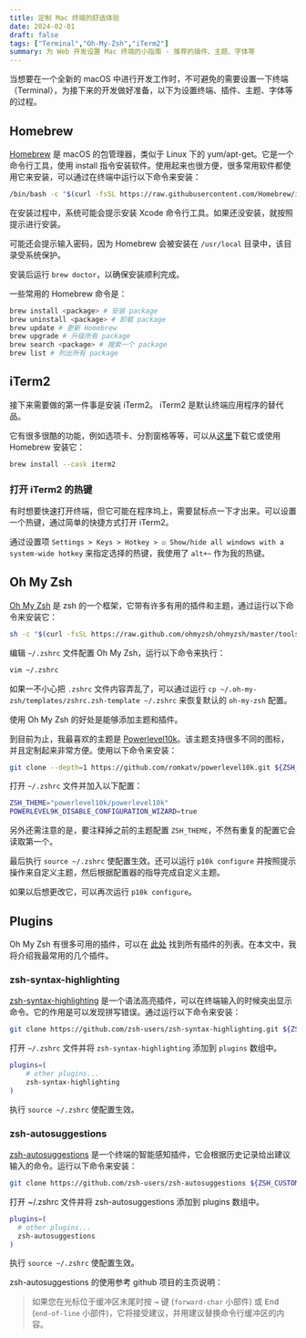```yaml
---
title: 定制 Mac 终端的舒适体验
date: 2024-02-01
draft: false
tags: ["Terminal","Oh-My-Zsh","iTerm2"]
summary: 为 Web 开发设置 Mac 终端的小指南 - 推荐的插件、主题、字体等
---
```


<TOCInline toc={props.toc} topDepth={2} asDisclosure />

当想要在一个全新的 macOS 中进行开发工作时，不可避免的需要设置一下终端（Terminal），为接下来的开发做好准备，以下为设置终端、插件、主题、字体等的过程。

## Homebrew

[Homebrew](https://docs.brew.sh) 是 macOS 的包管理器，类似于 Linux 下的 yum/apt-get。它是一个命令行工具，使用 install 指令安装软件。使用起来也很方便，很多常用软件都使用它来安装，可以通过在终端中运行以下命令来安装：

```bash
/bin/bash -c "$(curl -fsSL https://raw.githubusercontent.com/Homebrew/install/master/install.sh)"
```

在安装过程中，系统可能会提示安装 Xcode 命令行工具。如果还没安装，就按照提示进行安装。

可能还会提示输入密码，因为 Homebrew 会被安装在 `/usr/local` 目录中，该目录受系统保护。

安装后运行 `brew doctor`，以确保安装顺利完成。

一些常用的 Homebrew 命令是：

```bash
brew install <package> # 安装 package
brew uninstall <package> # 卸载 package
brew update # 更新 Homebrew
brew upgrade # 升级所有 package
brew search <package> # 搜索一个 package
brew list # 列出所有 package
```

## iTerm2

接下来需要做的第一件事是安装 iTerm2。 iTerm2 是默认终端应用程序的替代品。

它有很多很酷的功能，例如选项卡、分割窗格等等，可以从[这里](https://iterm2.com)下载它或使用 Homebrew 安装它：

```bash
brew install --cask iterm2
```

### 打开 iTerm2 的热键

有时想要快速打开终端，但它可能在程序坞上，需要鼠标点一下才出来。可以设置一个热键，通过简单的快捷方式打开 iTerm2。

通过设置项 `Settings > Keys > Hotkey > ☑️ Show/hide all windows with a system-wide hotkey` 来指定选择的热键，我使用了 `alt+~` 作为我的热键。

## Oh My Zsh

[Oh My Zsh](https://ohmyz.sh) 是 zsh 的一个框架，它带有许多有用的插件和主题，通过运行以下命令来安装它：

```bash
sh -c "$(curl -fsSL https://raw.github.com/ohmyzsh/ohmyzsh/master/tools/install.sh)"
```

编辑 `~/.zshrc` 文件配置 Oh My Zsh，运行以下命令来执行：

```bash
vim ~/.zshrc
```

如果一不小心把 `.zshrc` 文件内容弄乱了，可以通过运行 `cp ~/.oh-my-zsh/templates/zshrc.zsh-template ~/.zshrc` 来恢复默认的 `oh-my-zsh` 配置。

使用 Oh My Zsh 的好处是能够添加主题和插件。

到目前为止，我最喜欢的主题是 [Powerlevel10k](https://github.com/romkatv/powerlevel10k)。该主题支持很多不同的图标，并且定制起来非常方便。使用以下命令来安装：

```bash
git clone --depth=1 https://github.com/romkatv/powerlevel10k.git ${ZSH_CUSTOM:-$HOME/.oh-my-zsh/custom}/themes/powerlevel10k
```

打开 `~/.zshrc` 文件并加入以下配置：

```bash
ZSH_THEME="powerlevel10k/powerlevel10k"
POWERLEVEL9K_DISABLE_CONFIGURATION_WIZARD=true
```

另外还需注意的是，要注释掉之前的主题配置 `ZSH_THEME`，不然有重复的配置它会读取第一个。

最后执行 `source ~/.zshrc` 使配置生效。还可以运行 `p10k configure` 并按照提示操作来自定义主题，然后根据配置器的指导完成自定义主题。

如果以后想更改它，可以再次运行 `p10k configure`。

## Plugins

Oh My Zsh 有很多可用的插件，可以在 [此处](https://github.com/ohmyzsh/ohmyzsh/tree/master/plugins) 找到所有插件的列表。在本文中，我将介绍我最常用的几个插件。

### zsh-syntax-highlighting

[zsh-syntax-highlighting](https://github.com/zsh-users/zsh-syntax-highlighting) 是一个语法高亮插件，可以在终端输入的时候突出显示命令。它的作用是可以发现拼写错误。通过运行以下命令来安装：

```bash
git clone https://github.com/zsh-users/zsh-syntax-highlighting.git ${ZSH_CUSTOM:-~/.oh-my-zsh/custom}/plugins/zsh-syntax-highlighting
```

打开 `~/.zshrc` 文件并将 `zsh-syntax-highlighting` 添加到 `plugins` 数组中。

```bash
plugins=(
	# other plugins...
	zsh-syntax-highlighting
)
```

执行 `source ~/.zshrc` 使配置生效。

### zsh-autosuggestions

[zsh-autosuggestions](https://github.com/zsh-users/zsh-autosuggestions) 是一个终端的智能感知插件，它会根据历史记录给出建议输入的命令。运行以下命令来安装：

```bash
git clone https://github.com/zsh-users/zsh-autosuggestions ${ZSH_CUSTOM:-~/.oh-my-zsh/custom}/plugins/zsh-autosuggestions
```

打开 ~/.zshrc 文件并将 zsh-autosuggestions 添加到 plugins 数组中。

```bash
plugins=(
  # other plugins...
  zsh-autosuggestions
)
```

执行 `source ~/.zshrc` 使配置生效。

zsh-autosuggestions 的使用参考 github 项目的主页说明：

> 如果您在光标位于缓冲区末尾时按 <kbd>→</kbd> 键 (`forward-char` 小部件) 或 <kbd>End</kbd> (`end-of-line` 小部件)，它将接受建议，并用建议替换命令行缓冲区的内容。
 